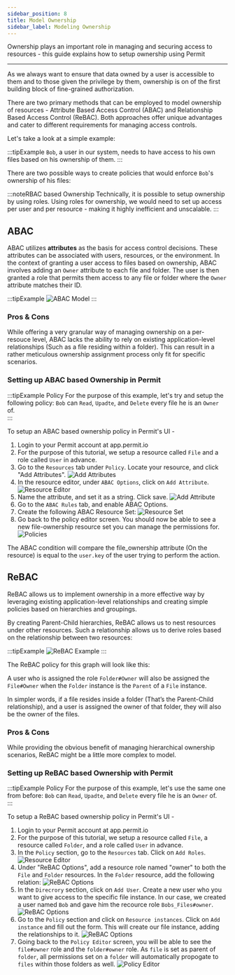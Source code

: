 ```yaml
---
sidebar_position: 8
title: Model Ownership
sidebar_label: Modeling Ownership
---
```


Ownership plays an important role in managing and securing access to resources - this guide explains how to setup ownership using Permit

---

As we always want to ensure that data owned by a user is accessible to them and to those given the privilege by them, ownership is on of the first building block of fine-grained authorization.

There are two primary methods that can be employed to model ownership of resources -
Attribute Based Access Control (ABAC) and Relationship Based Access Control (ReBAC).
Both approaches offer unique advantages and cater to different requirements for managing access controls.

Let's take a look at a simple example:

:::tipExample
`Bob`, a user in our system, needs to have access to his own files based on his ownership of them.
:::

There are two possible ways to create policies that would enforce `Bob`'s ownership of his files:

:::noteRBAC based Ownership
Technically, it is possible to setup ownership by using roles. Using roles for ownership, we would need to set up access per user and per resource - making it highly inefficient and unscalable.
:::

## ABAC

ABAC utilizes **attributes** as the basis for access control decisions. These attributes can be associated with users, resources, or the environment.
In the context of granting a user access to files based on ownership, ABAC involves adding an `Owner` attribute to each file and folder.
The user is then granted a role that permits them access to any file or folder where the `Owner` attribute matches their ID.

:::tipExample
![ABAC Model](/ui-videos/ownership/justabac.png)
:::

### Pros & Cons

While offering a very granular way of managing ownership on a per-resouce level, ABAC lacks the ability to rely on existing application-level relationships (Such as a file residing within a folder).
This can result in a rather meticulous ownership assignment process only fit for specific scenarios.

### Setting up ABAC based Ownership in Permit

:::tipExample Policy
For the purpose of this example, let's try and setup the following policy:
`Bob` can `Read`, `Upadte`, and `Delete` every file he is an `Owner` of.  
:::

To setup an ABAC based ownership policy in Permit's UI -

1. Login to your Permit account at app.permit.io
2. For the purpose of this tutorial, we setup a resource called `File` and a role called `User` in advance.
3. Go to the `Resources` tab under `Policy`. Locate your resource, and click "Add Attributes".
   ![Add Attributes](/ui-videos/how-to/ownership/1.png)
4. In the resource editor, under `ABAC Options`, click on `Add Attribute`.
   ![Resource Editor](/ui-videos/how-to/ownership/2.png)
5. Name the attribute, and set it as a string. Click save.
   ![Add Attribute](/ui-videos/how-to/ownership/3.png)
6. Go to the `ABAC Rules` tab, and enable ABAC Options.
7. Create the following ABAC Resource Set:
   ![Resource Set](/ui-videos/how-to/ownership/4.png)
8. Go back to the policy editor screen. You should now be able to see a new file-ownership resource set you can manage the permissions for.
   ![Policies](/ui-videos/how-to/ownership/5.png)

The ABAC condition will compare the file_ownership attribute (On the resource) is equal to the `user.key` of the user trying to perform the action.

## ReBAC

ReBAC allows us to implement ownership in a more effective way by leveraging existing application-level relationships and creating simple policies based on hierarchies and groupings.

By creating Parent-Child hierarchies, ReBAC allows us to nest resources under other resources.
Such a relationship allows us to derive roles based on the relationship between two resources:

:::tipExample
![ReBAC Example](/ui-videos/how-to/ownership/6.png)
:::

The ReBAC policy for this graph will look like this:

A user who is assigned the role `Folder#Owner` will also be assigned the `File#Owner` when the `Folder` instance is the `Parent` of a `File` instance.

In simpler words, if a file resides inside a folder (That’s the Parent-Child relationship), and a user is assigned the owner of that folder, they will also be the owner of the files.

### Pros & Cons

While providing the obvious benefit of managing hierarchical ownership scenarios, ReBAC might be a little more complex to model.

### Setting up ReBAC based Ownership with Permit

:::tipExample Policy
For the purpose of this example, let's use the same one from before:
`Bob` can `Read`, `Upadte`, and `Delete` every file he is an `Owner` of.  
:::

To setup a ReBAC based ownership policy in Permit's UI -

1. Login to your Permit account at app.permit.io
2. For the purpose of this tutorial, we setup a resource called `File`, a resource called `Folder`, and a role called `User` in advance.
3. In the `Policy` section, go to the `Resources` tab. Click on `Add Roles`.
   ![Resource Editor](/ui-videos/how-to/ownership/7.png)
4. Under "ReBAC Options", add a resource role named "owner" to both the `File` and `Folder` resources. In the `Folder` resource, add the following relation:
   ![ReBAC Options](/ui-videos/how-to/ownership/8.png)
5. In the `Direcrory` section, click on `Add User`. Create a new user who you want to give access to the specific file instance.
   In our case, we created a user named `Bob` and gave him the recource role `Bobs_Files#owner`.
   ![ReBAC Options](/ui-videos/how-to/ownership/9.png)
6. Go to the `Policy` section and click on `Resource instances`. Click on `Add instance` and fill out the form. This will create our file instance, adding the relationships to it.
   ![ReBAC Options](/ui-videos/how-to/ownership/10.png)
7. Going back to the `Policy Editor` screen, you will be able to see the `file#owner` role and the `folder#owner` role.
   As `file` is set as parent of `folder`, all permissions set on a `folder` will automatically propogate to `files` within those folders as well.
   ![Policy Editor](/ui-videos/how-to/ownership/11.png)
